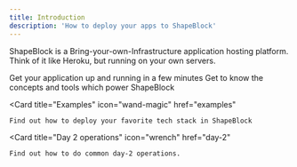 ```yaml
---
title: Introduction
description: 'How to deploy your apps to ShapeBlock'
---
```



ShapeBlock is a Bring-your-own-Infrastructure application hosting platform. Think of it like Heroku, but running on your own servers.

<CardGroup cols={2}>
  <Card
    title="Quickstart"
    icon="rocket"
    href="quickstart"
  >
    Get your application up and running in a few minutes
  </Card>
  <Card
    title="Concepts"
    icon="gear"
    href="concepts"
  >
    Get to know the concepts and tools which power ShapeBlock
  </Card>

  <Card
    title="Examples"
    icon="wand-magic"
    href="examples"
  >
    Find out how to deploy your favorite tech stack in ShapeBlock
  </Card>

  <Card
    title="Day 2 operations"
    icon="wrench"
    href="day-2"
  >
    Find out how to do common day-2 operations.
  </Card>
</CardGroup>
